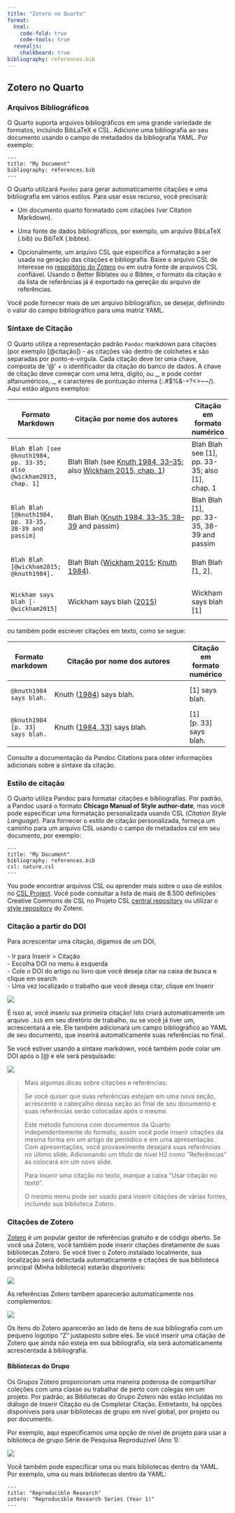 ```yaml
---
title: "Zotero no Quarto"
format:
  html:
    code-fold: true
    code-tools: true
  revealjs:
    chalkboard: true
bibliography: references.bib
---
```


## Zotero no Quarto

### Arquivos Bibliográficos

O Quarto suporta arquivos bibliográficos em uma grande variedade de formatos, incluindo BibLaTeX e CSL. Adicione uma bibliografia ao seu documento usando o campo de metadados da bibliografia YAML. Por exemplo:

    ---
    title: "My Document"
    bibliography: references.bib
    ---

O Quarto utilizará `Pandoc` para gerar automaticamente citações e uma bibliografia em vários estilos. Para usar esse recurso, você precisará:

-   Um documento quarto formatado com citações (ver Citation Markdown).

-   Uma fonte de dados bibliográficos, por exemplo, um arquivo BibLaTeX (.bib) ou BibTeX (.bibtex).

-   Opcionalmente, um arquivo CSL que especifica a formatação a ser usada na geração das citações e bibliografia. Baixe o arquivo CSL de interesse no [repositório do Zotero](https://www.zotero.org/styles) ou em outra fonte de arquivos CSL confiável. Usando o Better Biblatex ou o Bibtex, o formato da citação e da lista de referências já é exportado na gereção do arquivo de referências.

Você pode fornecer mais de um arquivo bibliográfico, se desejar, definindo o valor do campo bibliográfico para uma matriz YAML.

### Sintaxe de Citação

O Quarto utiliza a representação padrão `Pandoc` markdown para citações (por exemplo \[\@citação\]) - as citações vão dentro de colchetes e são separadas por ponto-e-vírgula. Cada citação deve ter uma chave, composta de '\@' + o identificador da citação do banco de dados. A chave de citação deve começar com uma letra, dígito, ou \_, e pode conter alfanuméricos, \_, e caracteres de pontuação interna (:.#\$%&-+?\<\>\~\~/). Aqui estão alguns exemplos:

+-------------------------------------------+----------------------------------------------------------------------------------------------------------------------------------------------------------------------------------------------------------------------------------+-----------------------------------------------------+
| Formato Markdown                          | Citação por nome dos autores                                                                                                                                                                                                     | Citação em formato numérico                         |
+===========================================+==================================================================================================================================================================================================================================+=====================================================+
|     Blah Blah [see @knuth1984, pp. 33-35; | Blah Blah (see [Knuth 1984, 33--35](https://quarto.org/docs/authoring/footnotes-and-citations.html#ref-knuth1984); also [Wickham 2015, chap. 1](https://quarto.org/docs/authoring/footnotes-and-citations.html#ref-wickham2015)) | Blah Blah see \[1\], pp. 33-35; also \[1\], chap. 1 |
|     also @wickham2015, chap. 1]           |                                                                                                                                                                                                                                  |                                                     |
+-------------------------------------------+----------------------------------------------------------------------------------------------------------------------------------------------------------------------------------------------------------------------------------+-----------------------------------------------------+
|     Blah Blah [@knuth1984, pp. 33-35,     | Blah Blah ([Knuth 1984, 33--35, 38--39](https://quarto.org/docs/authoring/footnotes-and-citations.html#ref-knuth1984) and passim)                                                                                                | Blah Blah \[1\], pp. 33-35, 38-39 and passim        |
|     38-39 and passim]                     |                                                                                                                                                                                                                                  |                                                     |
+-------------------------------------------+----------------------------------------------------------------------------------------------------------------------------------------------------------------------------------------------------------------------------------+-----------------------------------------------------+
|     Blah Blah [@wickham2015; @knuth1984]. | Blah Blah ([Wickham 2015](https://quarto.org/docs/authoring/footnotes-and-citations.html#ref-wickham2015); [Knuth 1984](https://quarto.org/docs/authoring/footnotes-and-citations.html#ref-knuth1984)).                          | Blah Blah \[1, 2\].                                 |
+-------------------------------------------+----------------------------------------------------------------------------------------------------------------------------------------------------------------------------------------------------------------------------------+-----------------------------------------------------+
|     Wickham says blah [-@wickham2015]     | Wickham says blah ([2015](https://quarto.org/docs/authoring/footnotes-and-citations.html#ref-wickham2015))                                                                                                                       | Wickham says blah \[1\]                             |
+-------------------------------------------+----------------------------------------------------------------------------------------------------------------------------------------------------------------------------------------------------------------------------------+-----------------------------------------------------+

ou também pode escrever citações em texto, como se segue:

+-----------------------------------+-------------------------------------------------------------------------------------------------------------+-----------------------------+
| Formato markdown                  | Citação por nome dos autores                                                                                | Citação em formato numérico |
+===================================+=============================================================================================================+=============================+
|     @knuth1984 says blah.         | Knuth ([1984](https://quarto.org/docs/authoring/footnotes-and-citations.html#ref-knuth1984)) says blah.     | \[1\] says blah.            |
+-----------------------------------+-------------------------------------------------------------------------------------------------------------+-----------------------------+
|     @knuth1984 [p. 33] says blah. | Knuth ([1984, 33](https://quarto.org/docs/authoring/footnotes-and-citations.html#ref-knuth1984)) says blah. | \[1\] \[p. 33\] says blah.  |
+-----------------------------------+-------------------------------------------------------------------------------------------------------------+-----------------------------+

Consulte a documentação da Pandoc Citations para obter informações adicionais sobre a sintaxe da citação.

### Estilo de citação

O Quarto utiliza Pandoc para formatar citações e bibliografias. Por padrão, a Pandoc usará o formato **Chicago Manual of Style author-date**, mas você pode especificar uma formatação personalizada usando CSL (*Citation Style Language*). Para fornecer o estilo de citação personalizada, forneça um caminho para um arquivo CSL usando o campo de metadados csl em seu documento, por exemplo:

    ---
    title: "My Document"
    bibliography: references.bib
    csl: nature.csl
    ---

You pode encontrar arquivos CSL ou aprender mais sobre o uso de estilos no [CSL Project](https://github.com/citation-style-language/styles). Você pode consultar a lista de mais de 8.500 definições Creative Commons de CSL no Projeto CSL [central repository](https://github.com/citation-style-language/styles) ou utilizar o [style repository](https://www.zotero.org/styles) do Zotero.

### Citação a partir do DOI

Para acrescentar uma citação, digamos de um DOI,\
\
- Ir para Inserir \> Citação\
- Escolha DOI no menu à esquerda\
- Cole o DOI do artigo ou livro que você deseja citar na caixa de busca e clique em search\
- Uma vez localizado o trabalho que você deseja citar, clique em Inserir

![](https://quarto.org/docs/visual-editor/images/visual-editing-citation-insert-doi.png)\

É isso aí, você inseriu sua primeira citação! Isto criará automaticamente um arquivo `.bib` em seu diretório de trabalho, ou se você já tiver um, acrescentará a ele. Ele também adicionará um campo bibliográfico ao YAML de seu documento, que inserirá automaticamente suas referências no final.

Se você estiver usando a sintaxe markdown, você também pode colar um DOI após o \[\@ e ele será pesquisado:

![](https://quarto.org/docs/visual-editor/images/visual-editing-citations-doi.png)

> Mais algumas dicas sobre citações e referências:
>
> Se você quiser que suas referências estejam em uma nova seção, acrescente o cabeçalho dessa seção ao final de seu documento e suas referências serão colocadas após o mesmo.
>
> Este método funciona com documentos da Quarto independentemente do formato, assim você pode inserir citações da mesma forma em um artigo de periódico e em uma apresentação. Com apresentações, você provavelmente desejará suas referências no último slide. Adicionando um título de nível H2 como "Referências" as colocará em um novo slide.
>
> Para inserir uma citação no texto, marque a caixa "Usar citação no texto".
>
> O mesmo menu pode ser usado para inserir citações de várias fontes, incluindo sua biblioteca Zotero.

### Citações de Zotero

[Zotero](https://zotero.org/) é um popular gestor de referências gratuito e de código aberto. Se você usa Zotero, você também pode inserir citações diretamente de suas bibliotecas Zotero. Se você tiver o Zotero instalado localmente, sua localização será detectada automaticamente e citações de sua biblioteca principal (Minha biblioteca) estarão disponíveis:

![](https://quarto.org/docs/visual-editor/images/visual-editing-citations-zotero-browse.png)

As referências Zotero também aparecerão automaticamente nos complementos:

![](images/paste-F7B222B3.png)

Os itens do Zotero aparecerão ao lado de itens de sua bibliografia com um pequeno logotipo "Z" justaposto sobre eles. Se você inserir uma citação de Zotero que ainda não esteja em sua bibliografia, ela será automaticamente acrescentada à bibliografia.

#### Bibliotecas do Grupo

Os Grupos Zotero proporcionam uma maneira poderosa de compartilhar coleções com uma classe ou trabalhar de perto com colegas em um projeto. Por padrão, as Bibliotecas do Grupo Zotero não estão incluídas no diálogo de Inserir Citação ou de Completar Citação. Entretanto, há opções disponíveis para usar bibliotecas de grupo em nível global, por projeto ou por documento.

Por exemplo, aqui especificamos uma opção de nível de projeto para usar a biblioteca de grupo Série de Pesquisa Reproduzível (Ano 1):

![](images/paste-F2910613.png)

Você também pode especificar uma ou mais bibliotecas dentro da YAML. Por exemplo, uma ou mais bibliotecas dentro da YAML:

    ---
    title: "Reproducible Research"
    zotero: "Reproducible Research Series (Year 1)"
    ---

\
